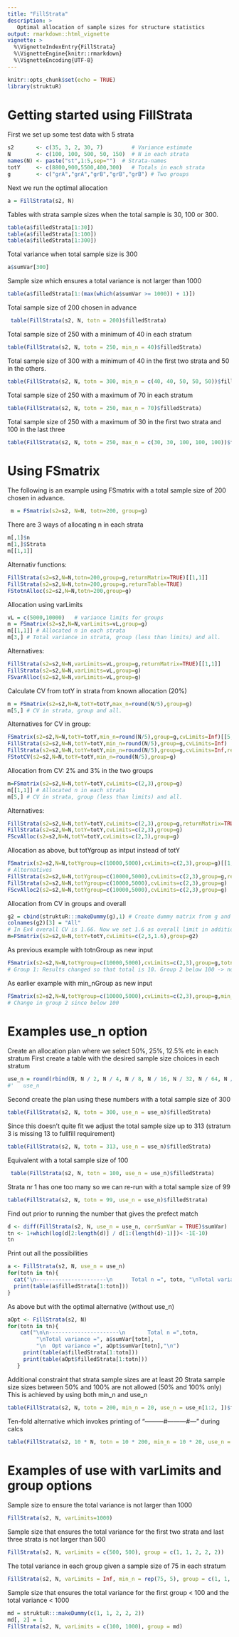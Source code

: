 ```yaml
---
title: "FillStrata"
description: >
   Optimal allocation of sample sizes for structure statistics
output: rmarkdown::html_vignette
vignette: >
  %\VignetteIndexEntry{FillStrata}
  %\VignetteEngine{knitr::rmarkdown}
  %\VignetteEncoding{UTF-8}
---
```


```r
knitr::opts_chunk$set(echo = TRUE)
library(struktuR)
```


# Getting started using FillStrata

First we set up some test data with 5 strata

```r
s2       <- c(35, 3, 2, 30, 7)         # Variance estimate
N        <- c(100, 100, 500, 50, 150)  # N in each strata
names(N) <- paste("st",1:5,sep="")  # Strata-names
totY     <- c(8800,900,5500,400,300)   # Totals in each strata
g        <- c("grA","grA","grB","grB","grB") # Two groups
```

Next we run the optimal allocation

```r
a = FillStrata(s2, N)
```

Tables with strata sample sizes when the total sample is 30, 100 or 300.

```r
table(a$filledStrata[1:30])
table(a$filledStrata[1:100])
table(a$filledStrata[1:300])
```

Total variance when total sample size is 300

```r
a$sumVar[300]
```


Sample size which ensures a total variance is not larger than 1000

```r
table(a$filledStrata[1:(max(which(a$sumVar >= 1000)) + 1)])
```

Total sample size of 200 chosen in advance

```r
 table(FillStrata(s2, N, totn = 200)$filledStrata)
```

Total sample size of 250 with a minimum of 40 in each stratum
```r
table(FillStrata(s2, N, totn = 250, min_n = 40)$filledStrata)
```

Total sample size of 300 with a minimum of 40 in the first two strata and 50 in the others.

```r
table(FillStrata(s2, N, totn = 300, min_n = c(40, 40, 50, 50, 50))$filledStrata)
```

Total sample size of 250 with a maximum of 70 in each stratum 
```r
table(FillStrata(s2, N, totn = 250, max_n = 70)$filledStrata)
```

Total sample size of 250 with a maximum of 30 in the first two strata and 100 in the last three

```r
table(FillStrata(s2, N, totn = 250, max_n = c(30, 30, 100, 100, 100))$filledStrata)
```





# Using FSmatrix

The following is an example using FSmatrix with a total sample size of 200 chosen in advance. 

```r
 m = FSmatrix(s2=s2, N=N, totn=200, group=g)
```
 
There are 3 ways of allocating n in each strata
```r
m[,1]$n
m[1,]$Strata
m[[1,1]]
```

Alternativ functions:

```r
FillStrata(s2=s2,N=N,totn=200,group=g,returnMatrix=TRUE)[[1,1]]
FillStrata(s2=s2,N=N,totn=200,group=g,returnTable=TRUE)
FStotnAlloc(s2=s2,N=N,totn=200,group=g)
```

Allocation using varLimits

```r
vL = c(5000,10000)   # variance limits for groups 
m = FSmatrix(s2=s2,N=N,varLimits=vL,group=g)
m[[1,1]] # Allocated n in each strata
m[3,] # Total variance in strata, group (less than limits) and all.
```

Alternatives:
```r
FillStrata(s2=s2,N=N,varLimits=vL,group=g,returnMatrix=TRUE)[[1,1]] 
FillStrata(s2=s2,N=N,varLimits=vL,group=g) 
FSvarAlloc(s2=s2,N=N,varLimits=vL,group=g)
```


Calculate CV from totY in strata from known allocation (20%)

```r
m = FSmatrix(s2=s2,N=N,totY=totY,max_n=round(N/5),group=g)
m[5,] # CV in strata, group and all.

```


Alternatives for CV in group:
```r
FSmatrix(s2=s2,N=N,totY=totY,min_n=round(N/5),group=g,cvLimits=Inf)[[5,2]]
FillStrata(s2=s2,N=N,totY=totY,min_n=round(N/5),group=g,cvLimits=Inf)
FillStrata(s2=s2,N=N,totY=totY,min_n=round(N/5),group=g,cvLimits=Inf,returnMatrix=TRUE)[[5,2]]
FStotCV(s2=s2,N=N,totY=totY,min_n=round(N/5),group=g)
```


Allocation from CV: 2% and 3% in the two groups

```r
m=FSmatrix(s2=s2,N=N,totY=totY,cvLimits=c(2,3),group=g)
m[[1,1]] # Allocated n in each strata
m[5,] # CV in strata, group (less than limits) and all.


```

Alternatives:
```r
FillStrata(s2=s2,N=N,totY=totY,cvLimits=c(2,3),group=g,returnMatrix=TRUE)[[1,1]]
FillStrata(s2=s2,N=N,totY=totY,cvLimits=c(2,3),group=g) 
FScvAlloc(s2=s2,N=N,totY=totY,cvLimits=c(2,3),group=g) 
```


Allocation as above, but  totYgroup as intput instead of totY 
```r
FSmatrix(s2=s2,N=N,totYgroup=c(10000,5000),cvLimits=c(2,3),group=g)[[1,1]] 
# Alternatives
FillStrata(s2=s2,N=N,totYgroup=c(10000,5000),cvLimits=c(2,3),group=g,returnMatrix=TRUE)[[1,1]]
FillStrata(s2=s2,N=N,totYgroup=c(10000,5000),cvLimits=c(2,3),group=g) 
FScvAlloc2(s2=s2,N=N,totYgroup=c(10000,5000),cvLimits=c(2,3),group=g) 
```

Allocation from CV in groups and overall
```r
g2 = cbind(struktuR:::makeDummy(g),1) # Create dummy matrix from g and add extra column
colnames(g2)[3] = "All"
# In Ex4 overall CV is 1.66. Now we set 1.6 as overall limit in addition to "2" and "3" 
m=FSmatrix(s2=s2,N=N,totY=totY,cvLimits=c(2,3,1.6),group=g2)
```


As previous example with totnGroup as new input
```r
FSmatrix(s2=s2,N=N,totYgroup=c(10000,5000),cvLimits=c(2,3),group=g,totnGroup=c(10,100))[[1,1]]
# Group 1: Results changed so that total is 10. Group 2 below 100 -> no change
```


As earlier example with min_nGroup as new input


```r
FSmatrix(s2=s2,N=N,totYgroup=c(10000,5000),cvLimits=c(2,3),group=g,min_nGroup=c(10,100))[[1,1]]
# Change in group 2 since below 100
```

# Examples use_n option
Create an allocation plan where we select 50%, 25%, 12.5% etc in each stratum
First create a table with the desired sample size choices in each stratum

```r
use_n = round(rbind(N, N / 2, N / 4, N / 8, N / 16, N / 32, N / 64, N / 128, N / 256))
#'   use_n
```

Second create the plan using these numbers with a total sample size of 300 
```r
table(FillStrata(s2, N, totn = 300, use_n = use_n)$filledStrata)
```

Since this doesn't quite fit we adjust the total sample size up to 313 (stratum 3 is missing 13 to fullfill requirement)

```r
table(FillStrata(s2, N, totn = 313, use_n = use_n)$filledStrata)
```

Equivalent with a total sample size of 100
```r
 table(FillStrata(s2, N, totn = 100, use_n = use_n)$filledStrata)
```

Strata nr 1 has one too many so we can re-run with a total sample size of 99

```r
table(FillStrata(s2, N, totn = 99, use_n = use_n)$filledStrata)
```


Find out prior to running the number that gives the prefect match
```r
d <- diff(FillStrata(s2, N, use_n = use_n, corrSumVar = TRUE)$sumVar)
tn <- 1+which(log(d[2:length(d)] / d[1:(length(d)-1)])< -1E-10)
tn
```


Print out all the possibilities  
```r
a <- FillStrata(s2, N, use_n = use_n)
for(totn in tn){
  cat("\n----------------------\n      Total n =", totn, "\nTotal variance =", a$sumVar[totn])
  print(table(a$filledStrata[1:totn]))
} 
```

As above but with the optimal alternative (without use_n)

```r
aOpt <- FillStrata(s2, N)
for(totn in tn){
    cat("\n\n----------------------\n       Total n =",totn,
         "\nTotal variance =", a$sumVar[totn],
         "\n  Opt variance =", aOpt$sumVar[totn],"\n")
     print(table(a$filledStrata[1:totn]))
     print(table(aOpt$filledStrata[1:totn]))
   }
```

Additional constraint that strata sample sizes are at least 20
Strata sample size sizes between 50% and 100% are not allowed (50% and 100% only)
This is achieved by using both min_n and use_n 

```r
table(FillStrata(s2, N, totn = 200, min_n = 20, use_n = use_n[1:2, ])$filledStrata)
```

Ten-fold alternative which invokes printing of "---------#---------#---" during calcs

```r
table(FillStrata(s2, 10 * N, totn = 10 * 200, min_n = 10 * 20, use_n = 10 * use_n[1:2, ])$filledStrata)
```

# Examples of use with varLimits and group options

Sample size to ensure the total variance is not larger than 1000 
```r

FillStrata(s2, N, varLimits=1000) 
```


Sample size that ensures the total variance for the first two strata and last three strata is not larger than 500 
```r
FillStrata(s2, N, varLimits = c(500, 500), group = c(1, 1, 2, 2, 2)) 
```


The total variance in each group given a sample size of 75 in each stratum

```r
FillStrata(s2, N, varLimits = Inf, min_n = rep(75, 5), group = c(1, 1, 2, 2, 2)) 
```

Sample size that ensures the total variance for the first group < 100 and the total variance < 1000 

```r
md = struktuR:::makeDummy(c(1, 1, 2, 2, 2))
md[, 2] = 1
FillStrata(s2, N, varLimits = c(100, 1000), group = md) 
```

